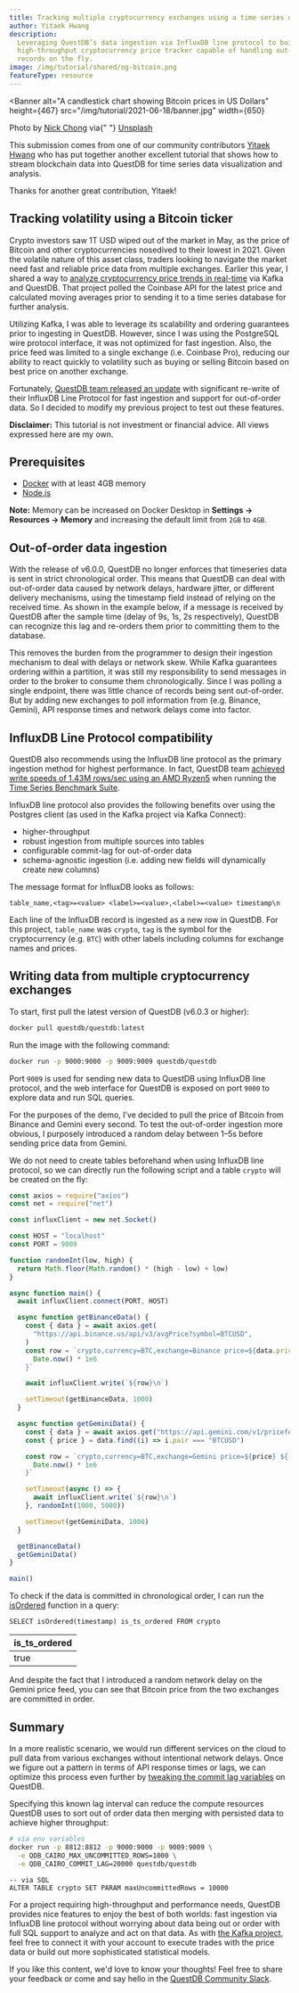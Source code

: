 ```yaml
---
title: Tracking multiple cryptocurrency exchanges using a time series database
author: Yitaek Hwang
description:
  Leveraging QuestDB’s data ingestion via InfluxDB line protocol to build a
  high-throughput cryptocurrency price tracker capable of handling out-of-order
  records on the fly.
image: /img/tutorial/shared/og-bitcoin.png
featureType: resource
---
```



<Banner
  alt="A candlestick chart showing Bitcoin prices in US Dollars"
  height={467}
  src="/img/tutorial/2021-06-18/banner.jpg"
  width={650}
>
  Photo by <a href="https://unsplash.com/@nick604">Nick Chong</a> via{" "}
  <a href="https://unsplash.com">Unsplash</a>
</Banner>

This submission comes from one of our community contributors
[Yitaek Hwang](https://yitaek.medium.com/) who has put together another
excellent tutorial that shows how to stream blockchain data into QuestDB for
time series data visualization and analysis.

Thanks for another great contribution, Yitaek!

## Tracking volatility using a Bitcoin ticker

Crypto investors saw 1T USD wiped out of the market in May, as the price of
Bitcoin and other cryptocurrencies nosedived to their lowest in 2021. Given the
volatile nature of this asset class, traders looking to navigate the market need
fast and reliable price data from multiple exchanges. Earlier this year, I
shared a way to
[analyze cryptocurrency price trends in real-time](/tutorial/2021/02/18/realtime-crypto-tracker-with-kafka-and-questdb/)
via Kafka and QuestDB. That project polled the Coinbase API for the latest price
and calculated moving averages prior to sending it to a time series database for
further analysis.

Utilizing Kafka, I was able to leverage its scalability and ordering guarantees
prior to ingesting in QuestDB. However, since I was using the PostgreSQL wire
protocol interface, it was not optimized for fast ingestion. Also, the price
feed was limited to a single exchange (i.e. Coinbase Pro), reducing our ability
to react quickly to volatility such as buying or selling Bitcoin based on best
price on another exchange.

Fortunately,
[QuestDB team released an update](https://github.com/questdb/questdb/releases)
with significant re-write of their InfluxDB Line Protocol for fast ingestion and
support for out-of-order data. So I decided to modify my previous project to
test out these features.

**Disclaimer:** This tutorial is not investment or financial advice. All views
expressed here are my own.

## Prerequisites

- [Docker](https://docs.docker.com/get-docker/) with at least 4GB memory
- [Node.js](https://nodejs.org/en/download/)

**Note:** Memory can be increased on Docker Desktop in **Settings -> Resources
-> Memory** and increasing the default limit from `2GB` to `4GB`.

## Out-of-order data ingestion

With the release of v6.0.0, QuestDB no longer enforces that timeseries data is
sent in strict chronological order. This means that QuestDB can deal with
out-of-order data caused by network delays, hardware jitter, or different
delivery mechanisms, using the timestamp field instead of relying on the
received time. As shown in the example below, if a message is received by
QuestDB after the sample time (delay of 9s, 1s, 2s respectively), QuestDB can
recognize this lag and re-orders them prior to committing them to the database.


<Screenshot
  alt="A diagram illustrating how delays and network jitter can cause records to arrive out-of-order by time at a database"
  height={278}
  src="/img/guides/out-of-order-commit-lag/o3-data.jpeg"
  width={650}
  title="Data arriving out-of-order due to network delays or jitter"
/>

This removes the burden from the programmer to design their ingestion mechanism
to deal with delays or network skew. While Kafka guarantees ordering within a
partition, it was still my responsibility to send messages in order to the
broker to consume them chronologically. Since I was polling a single endpoint,
there was little chance of records being sent out-of-order. But by adding new
exchanges to poll information from (e.g. Binance, Gemini), API response times
and network delays come into factor.

## InfluxDB Line Protocol compatibility

QuestDB also recommends using the InfluxDB line protocol as the primary
ingestion method for highest performance. In fact, QuestDB team
[achieved write speeds of 1.43M rows/sec using an AMD Ryzen5](/blog/2021/05/10/questdb-release-6-0-tsbs-benchmark/)
when running the [Time Series Benchmark Suite](/time-series-benchmark-suite/).

InfluxDB line protocol also provides the following benefits over using the
Postgres client (as used in the Kafka project via Kafka Connect):

- higher-throughput
- robust ingestion from multiple sources into tables
- configurable commit-lag for out-of-order data
- schema-agnostic ingestion (i.e. adding new fields will dynamically create new
  columns)

The message format for InfluxDB looks as follows:

```pseudo
table_name,<tag>=<value> <label>=<value>,<label>=<value> timestamp\n
```

Each line of the InfluxDB record is ingested as a new row in QuestDB. For this
project, `table_name` was `crypto`, `tag` is the symbol for the cryptocurrency
(e.g. `BTC`) with other labels including columns for exchange names and prices.

## Writing data from multiple cryptocurrency exchanges

To start, first pull the latest version of QuestDB (v6.0.3 or higher):

```bash
docker pull questdb/questdb:latest
```

Run the image with the following command:

```bash
docker run -p 9000:9000 -p 9009:9009 questdb/questdb
```

Port `9009` is used for sending new data to QuestDB using InfluxDB line
protocol, and the web interface for QuestDB is exposed on port `9000` to explore
data and run SQL queries.

For the purposes of the demo, I’ve decided to pull the price of Bitcoin from
Binance and Gemini every second. To test the out-of-order ingestion more
obvious, I purposely introduced a random delay between 1–5s before sending price
data from Gemini.

We do not need to create tables beforehand when using InfluxDB line protocol, so
we can directly run the following script and a table `crypto` will be created on
the fly:

```javascript
const axios = require("axios")
const net = require("net")

const influxClient = new net.Socket()

const HOST = "localhost"
const PORT = 9009

function randomInt(low, high) {
  return Math.floor(Math.random() * (high - low) + low)
}

async function main() {
  await influxClient.connect(PORT, HOST)

  async function getBinanceData() {
    const { data } = await axios.get(
      "https://api.binance.us/api/v3/avgPrice?symbol=BTCUSD",
    )
    const row = `crypto,currency=BTC,exchange=Binance price=${data.price} ${
      Date.now() * 1e6
    }`

    await influxClient.write(`${row}\n`)

    setTimeout(getBinanceData, 1000)
  }

  async function getGeminiData() {
    const { data } = await axios.get("https://api.gemini.com/v1/pricefeed")
    const { price } = data.find((i) => i.pair === "BTCUSD")

    const row = `crypto,currency=BTC,exchange=Gemini price=${price} ${
      Date.now() * 1e6
    }`

    setTimeout(async () => {
      await influxClient.write(`${row}\n`)
    }, randomInt(1000, 5000))

    setTimeout(getGeminiData, 1000)
  }

  getBinanceData()
  getGeminiData()
}

main()
```

To check if the data is committed in chronological order, I can run the
[isOrdered](/docs/reference/function/boolean/) function in a query:

```questdb-sql
SELECT isOrdered(timestamp) is_ts_ordered FROM crypto
```

| is_ts_ordered |
| ------------- |
| true          |

And despite the fact that I introduced a random network delay on the Gemini
price feed, you can see that Bitcoin price from the two exchanges are committed
in order.

## Summary

In a more realistic scenario, we would run different services on the cloud to
pull data from various exchanges without intentional network delays. Once we
figure out a pattern in terms of API response times or lags, we can optimize
this process even further by
[tweaking the commit lag variables](/docs/guides/out-of-order-commit-lag/) on
QuestDB.

Specifying this known lag interval can reduce the compute resources QuestDB uses
to sort out of order data then merging with persisted data to achieve higher
throughput:

```bash
# via env variables
docker run -p 8812:8812 -p 9000:9000 -p 9009:9009 \
  -e QDB_CAIRO_MAX_UNCOMMITTED_ROWS=1000 \
  -e QDB_CAIRO_COMMIT_LAG=20000 questdb/questdb
```

```questdb-sql
-- via SQL
ALTER TABLE crypto SET PARAM maxUncommittedRows = 10000
```

For a project requiring high-throughput and performance needs, QuestDB provides
nice features to enjoy the best of both worlds: fast ingestion via InfluxDB line
protocol without worrying about data being out or order with full SQL support to
analyze and act on that data. As with
[the Kafka project](/tutorial/2021/02/18/realtime-crypto-tracker-with-kafka-and-questdb/),
feel free to connect it with your account to execute trades with the price data
or build out more sophisticated statistical models.

If you like this content, we'd love to know your thoughts! Feel free to share
your feedback or come and say hello in the
[QuestDB Community Slack]({@slackUrl@}).
